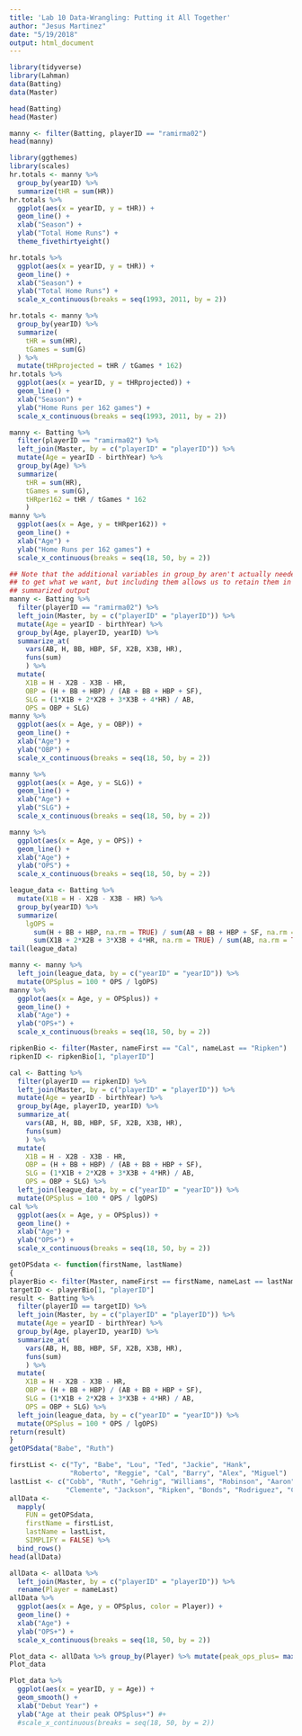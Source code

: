 ```yaml
---
title: 'Lab 10 Data-Wrangling: Putting it All Together'
author: "Jesus Martinez"
date: "5/19/2018"
output: html_document
---
```

```r
library(tidyverse)
library(Lahman)
data(Batting)
data(Master)
```

```r
head(Batting)
head(Master)
```

```r
manny <- filter(Batting, playerID == "ramirma02")
head(manny)

library(ggthemes)
library(scales)
hr.totals <- manny %>% 
  group_by(yearID) %>%
  summarize(tHR = sum(HR))
hr.totals %>%
  ggplot(aes(x = yearID, y = tHR)) +
  geom_line() +
  xlab("Season") +
  ylab("Total Home Runs") +
  theme_fivethirtyeight()
```

```r
hr.totals %>%
  ggplot(aes(x = yearID, y = tHR)) +
  geom_line() +
  xlab("Season") +
  ylab("Total Home Runs") +
  scale_x_continuous(breaks = seq(1993, 2011, by = 2))
```

```r
hr.totals <- manny %>%
  group_by(yearID) %>%
  summarize(
    tHR = sum(HR),
    tGames = sum(G)
  ) %>%
  mutate(tHRprojected = tHR / tGames * 162)
hr.totals %>%
  ggplot(aes(x = yearID, y = tHRprojected)) +
  geom_line() +
  xlab("Season") +
  ylab("Home Runs per 162 games") +
  scale_x_continuous(breaks = seq(1993, 2011, by = 2))
```
```r
manny <- Batting %>%
  filter(playerID == "ramirma02") %>%
  left_join(Master, by = c("playerID" = "playerID")) %>%
  mutate(Age = yearID - birthYear) %>%
  group_by(Age) %>%
  summarize(
    tHR = sum(HR),
    tGames = sum(G),
    tHRper162 = tHR / tGames * 162
    )
manny %>%
  ggplot(aes(x = Age, y = tHRper162)) +
  geom_line() +
  xlab("Age") +
  ylab("Home Runs per 162 games") +
  scale_x_continuous(breaks = seq(18, 50, by = 2))
```
```r
## Note that the additional variables in group_by aren't actually needed
## to get what we want, but including them allows us to retain them in the 
## summarized output
manny <- Batting %>%
  filter(playerID == "ramirma02") %>%
  left_join(Master, by = c("playerID" = "playerID")) %>%
  mutate(Age = yearID - birthYear) %>%
  group_by(Age, playerID, yearID) %>%
  summarize_at(
    vars(AB, H, BB, HBP, SF, X2B, X3B, HR),
    funs(sum)
    ) %>%
  mutate(
    X1B = H - X2B - X3B - HR,
    OBP = (H + BB + HBP) / (AB + BB + HBP + SF),
    SLG = (1*X1B + 2*X2B + 3*X3B + 4*HR) / AB,
    OPS = OBP + SLG)
manny %>%
  ggplot(aes(x = Age, y = OBP)) +
  geom_line() +
  xlab("Age") +
  ylab("OBP") +
  scale_x_continuous(breaks = seq(18, 50, by = 2))
```
```r
manny %>%
  ggplot(aes(x = Age, y = SLG)) +
  geom_line() +
  xlab("Age") +
  ylab("SLG") +
  scale_x_continuous(breaks = seq(18, 50, by = 2))

manny %>%
  ggplot(aes(x = Age, y = OPS)) +
  geom_line() +
  xlab("Age") +
  ylab("OPS") +
  scale_x_continuous(breaks = seq(18, 50, by = 2))
```
```r
league_data <- Batting %>%
  mutate(X1B = H - X2B - X3B - HR) %>%
  group_by(yearID) %>%
  summarize(
    lgOPS = 
      sum(H + BB + HBP, na.rm = TRUE) / sum(AB + BB + HBP + SF, na.rm = TRUE) +
      sum(X1B + 2*X2B + 3*X3B + 4*HR, na.rm = TRUE) / sum(AB, na.rm = TRUE))
tail(league_data)
```
```r
manny <- manny %>%
  left_join(league_data, by = c("yearID" = "yearID")) %>%
  mutate(OPSplus = 100 * OPS / lgOPS)
manny %>%
  ggplot(aes(x = Age, y = OPSplus)) +
  geom_line() +
  xlab("Age") +
  ylab("OPS+") +
  scale_x_continuous(breaks = seq(18, 50, by = 2))
```
```r
ripkenBio <- filter(Master, nameFirst == "Cal", nameLast == "Ripken")
ripkenID <- ripkenBio[1, "playerID"]

cal <- Batting %>%
  filter(playerID == ripkenID) %>%
  left_join(Master, by = c("playerID" = "playerID")) %>%
  mutate(Age = yearID - birthYear) %>%
  group_by(Age, playerID, yearID) %>%
  summarize_at(
    vars(AB, H, BB, HBP, SF, X2B, X3B, HR),
    funs(sum)
    ) %>%
  mutate(
    X1B = H - X2B - X3B - HR,
    OBP = (H + BB + HBP) / (AB + BB + HBP + SF),
    SLG = (1*X1B + 2*X2B + 3*X3B + 4*HR) / AB,
    OPS = OBP + SLG) %>%
  left_join(league_data, by = c("yearID" = "yearID")) %>%
  mutate(OPSplus = 100 * OPS / lgOPS)
cal %>%
  ggplot(aes(x = Age, y = OPSplus)) +
  geom_line() +
  xlab("Age") +
  ylab("OPS+") +
  scale_x_continuous(breaks = seq(18, 50, by = 2))
```
```r
getOPSdata <- function(firstName, lastName)
{
playerBio <- filter(Master, nameFirst == firstName, nameLast == lastName)
targetID <- playerBio[1, "playerID"]
result <- Batting %>%
  filter(playerID == targetID) %>%
  left_join(Master, by = c("playerID" = "playerID")) %>%
  mutate(Age = yearID - birthYear) %>%
  group_by(Age, playerID, yearID) %>%
  summarize_at(
    vars(AB, H, BB, HBP, SF, X2B, X3B, HR),
    funs(sum)
    ) %>%
  mutate(
    X1B = H - X2B - X3B - HR,
    OBP = (H + BB + HBP) / (AB + BB + HBP + SF),
    SLG = (1*X1B + 2*X2B + 3*X3B + 4*HR) / AB,
    OPS = OBP + SLG) %>%
  left_join(league_data, by = c("yearID" = "yearID")) %>%
  mutate(OPSplus = 100 * OPS / lgOPS)
return(result)
}
getOPSdata("Babe", "Ruth")
```
```r
firstList <- c("Ty", "Babe", "Lou", "Ted", "Jackie", "Hank", 
               "Roberto", "Reggie", "Cal", "Barry", "Alex", "Miguel")
lastList <- c("Cobb", "Ruth", "Gehrig", "Williams", "Robinson", "Aaron", 
              "Clemente", "Jackson", "Ripken", "Bonds", "Rodriguez", "Cabrera")
allData <- 
  mapply(
    FUN = getOPSdata, 
    firstName = firstList, 
    lastName = lastList,
    SIMPLIFY = FALSE) %>%
  bind_rows()
head(allData)
```
```r
allData <- allData %>%
  left_join(Master, by = c("playerID" = "playerID")) %>%
  rename(Player = nameLast)
allData %>%
  ggplot(aes(x = Age, y = OPSplus, color = Player)) +
  geom_line() +
  xlab("Age") +
  ylab("OPS+") +
  scale_x_continuous(breaks = seq(18, 50, by = 2))
```

```r
Plot_data <- allData %>% group_by(Player) %>% mutate(peak_ops_plus= max(OPSplus)) %>% filter(peak_ops_plus == OPSplus)
Plot_data
```

```r
Plot_data %>%
  ggplot(aes(x = yearID, y = Age)) +
  geom_smooth() +
  xlab("Debut Year") +
  ylab("Age at their peak OPSplus+") #+
  #scale_x_continuous(breaks = seq(18, 50, by = 2))
```
